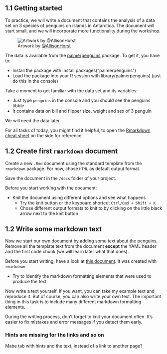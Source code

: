 ## 1.1 Getting started

To practice, we will write a document that contains the analysis of a
data set on 3 species of penguins on islands in Antarctica. The document will start
small, and we will incorporate more functionality during the workshop.

![Artwork by [@AllisonHorst](https://twitter.com/allison_horst)](https://github.com/allisonhorst/palmerpenguins/blob/master/man/figures/lter_penguins.png?raw=true)

The data is available from the [palmerpenguins](https://allisonhorst.github.io/palmerpenguins/) package. To get it, you have to:

- Install the package with install.packages("palmerpenguins")
- Load the package into your R session with library(palmerpenguins) (just do this in the console)

Take a moment to get familiar with the data set and its variables:
    
- Just type `penguins` in the console and you should see the penguins tibble
- It contains data on bill and flipper size, weight and sex of 3 penguin

We will need the data later.

For all tasks of today, you might find it helpful, to open the [Rmarkdown cheat sheet](https://raw.githubusercontent.com/rstudio/cheatsheets/master/rmarkdown-2.0.pdf) on the side for reference.

## 1.2 Create first `rmarkdown` document

Create a new `.Rmd` document using the standard template from the `rmarkdown` package.
For now, chose `HTML` as default output format.

Save the document in the `/docs` folder of your project.

Before you start working with the document:

- Knit the document using different options and see what happens
  - Try the knit button or the keyboard shortcut `Ctrl/Cmd + Shift + K`
  - Chose different output formats to knit to by clicking on the little black arrow next to the knit button
  
## 1.2 Write some markdown text

Now we start our own document by adding some text about the penguins. Remove all the template text from the document **except** the YAML header and the first code chunk (we will learn later what that does).

Before you start writing, have a look at <a href="./tasks/day1/solution_docs/penguin_paper_1.html">this document</a>. It was created with `rmarkdown`. 

- Try to identify the markdown formatting elements that were used to produce the text.

Now write a text yourself. If you want, you can take my example text and reproduce it.
But of course, you can also write your own text. The important thing in this task is to 
include many different markdown formatting elements.

During the writing process, don't forget to knit your document often. It's easier to fix mistakes and error messages if you detect them early.


### Hints are missing for the links and so on
Mabe tab with hints and the text, instead of a link to another page?

